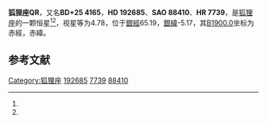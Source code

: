{{Starbox begin
| name = 狐狸座QR
}}
{{Starbox observe
| epoch = [[J2000.0|J2000.0]]
| constell = [[狐狸座|狐狸座]]<ref name=SIMBAD>{{cite web
 | url=http://simbad.u-strasbg.fr/simbad/sim-id?Ident=HR+7739
 | title=Pulsating variable Star
 | publisher=Centre de Données astronomiques de Strasbourg
 | work=SIMBAD
 | accessdate=2012-07-13
 | archive-date=2016-03-19
 | archive-url=https://web.archive.org/web/20160319032638/http://simbad.u-strasbg.fr/simbad/sim-id?Ident=HR+7739
 | dead-url=no
 }}</ref><ref name=DATA>{{cite web
 | url=http://vizier.u-strasbg.fr/viz-bin/VizieR-5?-out.add=.&-source=5050&-corr=PK=HR&-out.max=9999&HR=7739
 | title=VizieR Detailed Page
 | accessdate=2012-07-13
 | archive-date=2016-03-04
 | archive-url=https://web.archive.org/web/20160304222319/http://vizier.u-strasbg.fr/viz-bin/VizieR-5?-out.add=.&-source=5050&-corr=PK=HR&-out.max=9999&HR=7739
 | dead-url=no
 }}</ref>
| 星官 = 
| ra = {{RA|20|15|15.9}}<ref name=SIMBAD /><ref name=DATA />
| dec = {{DEC|+25|35|31}}<ref name=SIMBAD /><ref name=DATA />
| appmag_v = 4.78<ref name=SIMBAD /><ref name=DATA />
}}
{{Starbox character
| class = B3Ve<ref name=SIMBAD /><ref name=DATA />
| b-v = -0.18<ref name=SIMBAD /><ref name=DATA />
| u-b = -0.72<ref name=SIMBAD /><ref name=DATA />
| r-i = -0.2<ref name=SIMBAD /><ref name=DATA />
| variable = 
}}
{{Starbox astrometry
| radial_v = -0.72
| prop_mo_ra = -7
| parallax = 
| p_error = 
}}
{{Starbox catalog
| names =BD+25 4165，[[SAO星表|SAO]] 88410，[[HD星表|HD]] 192685，[[HR星表|HR]] 7739}}
{{Starbox reference |Simbad=HR+7739}}
{{Starbox end}}

'''狐狸座QR'''，又名'''BD+25 4165'''，'''HD 192685'''、'''SAO 88410'''、'''HR 7739'''，是[[狐狸座|狐狸座]]的一颗恒星<ref name=SIMBAD /><ref name=DATA />，视星等为4.78，位于[[銀道座標系|銀經]]65.19，[[銀道座標系|銀緯]]-5.17，其[[B1900.0|B1900.0]]坐标为赤經{{RA|20|11|1.6}}，赤緯{{DEC|+25|-5.17|11}}。

== 参考文献 ==
{{reflist}}

{{star-stub}}

{{狐狸座恒星}}
[[Category:狐狸座|Category:狐狸座]]
[[Category:HD和HDE天體|192685]]
[[Category:HR天體|7739]]
[[Category:SAO天體|88410]]